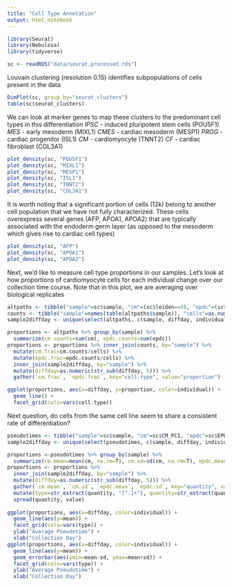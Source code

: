 ```yaml
---
title: "Cell Type Annotation"
output: html_notebook
---
```


```r
library(Seurat)
library(Nebulosa)
library(tidyverse)
```
```r
sc <- readRDS("data/seurat.processed.rds")
```

Louvain clustering (resolution 0.15) identifies subpopulations of cells present in the data
```r
DimPlot(sc, group.by="seurat_clusters")
table(sc$seurat_clusters)
```

We can look at marker genes to map these clusters to the predominant cell types in this differentiation
*IPSC* - induced pluripotent stem cells (POU5F1)
*MES* - early mesoderm (MIXL1)
*CMES* - cardiac mesoderm (MESP1)
*PROG* - cardiac progenitor (ISL1)
*CM* - cardiomyocyte (TNNT2)
*CF* - cardiac fibroblast (COL3A1)
```r
plot_density(sc, "POU5F1")
plot_density(sc, "MIXL1")
plot_density(sc, "MESP1")
plot_density(sc, "ISL1")
plot_density(sc, "TNNT2")
plot_density(sc, "COL3A1")
```

It is worth noting that a significant portion of cells (12k) belong to another cell population that we have not fully characterized. These cells overexpress several genes (AFP, APOA1, APOA2) that are typically associated with the endoderm germ layer (as opposed to the mesoderm which gives rise to cardiac cell types)
```r
plot_density(sc, "AFP")
plot_density(sc, "APOA1")
plot_density(sc, "APOA2")
```


Next, we'd like to measure cell type proportions in our samples. Let's look at how proportions of cardiomyocyte cells for each individual change over our collection time course. Note that in this plot, we are averaging over biological replicates
```r
altpaths <- tibble("sample"=sc$sample, "cm"=(sc$leiden==4), "epdc"=(sc$leiden==0), "diffday"=sc$diffday, "individual"=sc$individual)
counts <- tibble("sample"=names(table(altpaths$sample)), "cells"=as.numeric(table(altpaths$sample)))
sample2diffday <- unique(select(altpaths, c(sample, diffday, individual)))

proportions <- altpaths %>% group_by(sample) %>%
  summarize(cm.counts=sum(cm), epdc.counts=sum(epdc))
proportions <- proportions %>% inner_join(counts, by="sample") %>% 
  mutate(cm.frac=cm.counts/cells) %>%
  mutate(epdc.frac=epdc.counts/cells) %>%
  inner_join(sample2diffday, by="sample") %>%
  mutate(diffday=as.numeric(str_sub(diffday, 5))) %>%
  gather(`cm.frac`, `epdc.frac`, key="cell.type", value="proportion")

ggplot(proportions, aes(x=diffday, y=proportion, color=individual)) + 
  geom_line() +
  facet_grid(cols=vars(cell.type))
```

Next question, do cells from the same cell line seem to share a consistent rate of differentiation?
```r
pseudotimes <- tibble("sample"=sc$sample, "cm"=sc$CM_PC1, "epdc"=sc$EPDC_PC1, "diffday"=sc$diffday, "individual"=sc$individual)
sample2diffday <- unique(select(pseudotimes, c(sample, diffday, individual)))

proportions <-pseudotimes %>% group_by(sample) %>%
  summarize(cm.mean=mean(cm, na.rm=T), cm.sd=sd(cm, na.rm=T), epdc.mean=mean(epdc, na.rm=T), epdc.sd=sd(epdc, na.rm=T))
proportions <- proportions %>%  
  inner_join(sample2diffday, by="sample") %>%
  mutate(diffday=as.numeric(str_sub(diffday, 5))) %>%
  gather(`cm.mean`, `cm.sd`, `epdc.mean`, `epdc.sd`, key="quantity", value="value") %>%
  mutate(type=str_extract(quantity, "[^.]+"), quantity=str_extract(quantity, "[^.]+$")) %>% 
  spread(quantity, value)
  
ggplot(proportions, aes(x=diffday, color=individual)) +
  geom_line(aes(y=mean)) +
  facet_grid(cols=vars(type)) + 
  ylab("Average Pseudotime") +
  xlab("Collection Day")
ggplot(proportions, aes(x=diffday, color=individual)) +
  geom_line(aes(y=mean)) +
  geom_errorbar(aes(ymin=mean-sd, ymax=mean+sd)) +
  facet_grid(cols=vars(type)) + 
  ylab("Average Pseudotime") +
  xlab("Collection Day")
```

